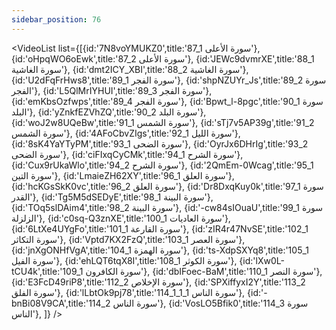 ```yaml
---
sidebar_position: 76
---
```


<VideoList list={[{id:'7N8voYMUKZ0',title:'87_1 سورة الأعلى'},
{id:'oHpqWO6oEwk',title:'87_2 سورة الأعلى'},
{id:'JEWc9dvmrXE',title:'88_1 سورة الغاشية'},
{id:'dmt2ICY_XBI',title:'88_2 سورة الغاشية'},
{id:'U2dFqFrHws8',title:'89_1 سورة الفجر'},
{id:'shpNZUYr_Js',title:'89_2 سورة الفجر'},
{id:'L5QlMrIYHUI',title:'89_3 سورة الفجر'},
{id:'emKbsOzfwps',title:'89_4 سورة الفجر'},
{id:'Bpwt_l-8pgc',title:'90_1 سورة البلد'},
{id:'yZnkfEZVhZQ',title:'90_2 سورة البلد'},
{id:'woJ2w8UQeBw',title:'91_1 سورة الشمس'},
{id:'sTj7v5AP39g',title:'91_2 سورة الشمس'},
{id:'4AFoCbvZIgs',title:'92_1 سورة الليل'},
{id:'8sK4YaYTyPM',title:'93_1 سورة الضحى'},
{id:'OyrJx6DHrIg',title:'93_2 سورة الضحى'},
{id:'ciFIxqCyCMk',title:'94_1 سورة الشرح'},
{id:'Cux9rUkaWlo',title:'94_2 سورة الشرح'},
{id:'2QmEm-0Wcag',title:'95_1 سورة التين'},
{id:'LmaieZH62XY',title:'96_1 سورة العلق'},
{id:'hcKGsSkK0vc',title:'96_2 سورة العلق'},
{id:'Dr8DxqKuy0k',title:'97_1 سورة القدر'},
{id:'Tg5M5dSEDyE',title:'98_1 سورة البينة'},
{id:'TOq5slDAim4',title:'98_2 سورة البينة'},
{id:'-cw84sIOuaU',title:'99_1 سورة الزلزلة'},
{id:'c0sq-Q3znXE',title:'100_1 سورة العاديات'},
{id:'6LtXe4UYgFo',title:'101_1 سورة القارعة'},
{id:'zIR4r47NvSE',title:'102_1 سورة التكاثر'},
{id:'Vptd7KX2FzQ',title:'103_1 سورة العصر'},
{id:'jnXgONHfVgA',title:'104_1 سورة الهمزة'},
{id:'ts-XdpSXYq8',title:'105_1 سورة الفيل'},
{id:'ehLQT6tqX8I',title:'108_1 سورة الكوثر'},
{id:'lXw0L-tCU4k',title:'109_1 سورة الكافرون'},
{id:'dbIFoec-BaM',title:'110_1 سورة النصر'},
{id:'E3FcD49riP8',title:'112_2 سورة الإخلاص'},
{id:'SPXiffyxI2Y',title:'113_2 سورة الفلق'},
{id:'lLbtOk9pj78',title:'114_1_1_1 سورة الناس'},
{id:'-bnBi08V9CA',title:'114_2 سورة الناس'},
{id:'VosLO5Bfik0',title:'114_3 سورة الناس'},
]}
/>

